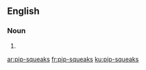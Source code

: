 ==English==

===Noun===
{{head|en|plural}}

# {{plural of|pip-squeak|lang=en|nocat=1}}

[[ar:pip-squeaks]]
[[fr:pip-squeaks]]
[[ku:pip-squeaks]]